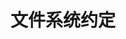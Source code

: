 ---
source-updated-at: 2025-05-16T04:52:11.000Z
translation-updated-at: 2025-05-20T18:15:56.693Z
title: 文件系统约定
description: Next.js 文件系统约定的 API 参考文档。
---